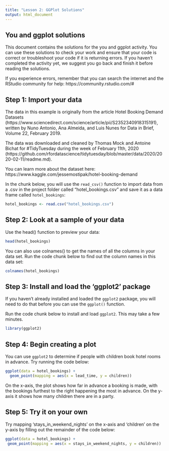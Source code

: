 ```yaml
---
title: "Lesson 2: GGPlot Solutions"
output: html_document
---
```


## You and ggplot solutions
This document  contains the solutions for the you and ggplot activity. You can use these solutions to check your work and ensure that your code is correct or troubleshoot your code if it is returning errors. If you haven't completed the activity yet, we suggest you go back and finish it before reading the solutions.

If you experience errors, remember that you can search the internet and the RStudio community for help:
https://community.rstudio.com/#

## Step 1: Import your data 

The data in this example is originally from the article Hotel Booking Demand Datasets (https://www.sciencedirect.com/science/article/pii/S2352340918315191), written by Nuno Antonio, Ana Almeida, and Luis Nunes for Data in Brief, Volume 22, February 2019.

The data was downloaded and cleaned by Thomas Mock and Antoine Bichat for #TidyTuesday during the week of February 11th, 2020 (https://github.com/rfordatascience/tidytuesday/blob/master/data/2020/2020-02-11/readme.md).

You can learn more about the dataset here:
https://www.kaggle.com/jessemostipak/hotel-booking-demand

In the chunk below, you will use the `read_csv()` function to import data from a .csv in the project folder called "hotel_bookings.csv" and save it as a data frame called `hotel_bookings`:

```r
hotel_bookings <- read.csv("hotel_bookings.csv")
```
## Step 2: Look at a sample of your data

Use the head() function to preview your data: 
```r
head(hotel_bookings)
```

You can also use colnames() to get the names of all the columns in your data set. Run the code chunk below to find out the column names in this data set:

```r
colnames(hotel_bookings)
```

## Step 3: Install and load the 'ggplot2' package

If you haven't already installed and loaded the `ggplot2` package, you will need to do that before you can use the `ggplot()` function. 

Run the code chunk below to install and load `ggplot2`. This may take a few minutes.

```r
library(ggplot2)
```

## Step 4: Begin creating a plot

You can use `ggplot2` to determine if people with children book hotel rooms in advance. Try running the code below:

```r
ggplot(data = hotel_bookings) +
  geom_point(mapping = aes(x = lead_time, y = children))
```

On the x-axis, the plot shows how far in advance a booking is made, with the bookings furthest to the right happening the most in advance. On the y-axis it shows how many children there are in a party.

## Step 5: Try it on your own

Try mapping 'stays_in_weekend_nights' on the x-axis and 'children' on the y-axis by filling out the remainder of the code below:

```r
ggplot(data = hotel_bookings) +
 geom_point(mapping = aes(x = stays_in_weekend_nights, y = children))
```



